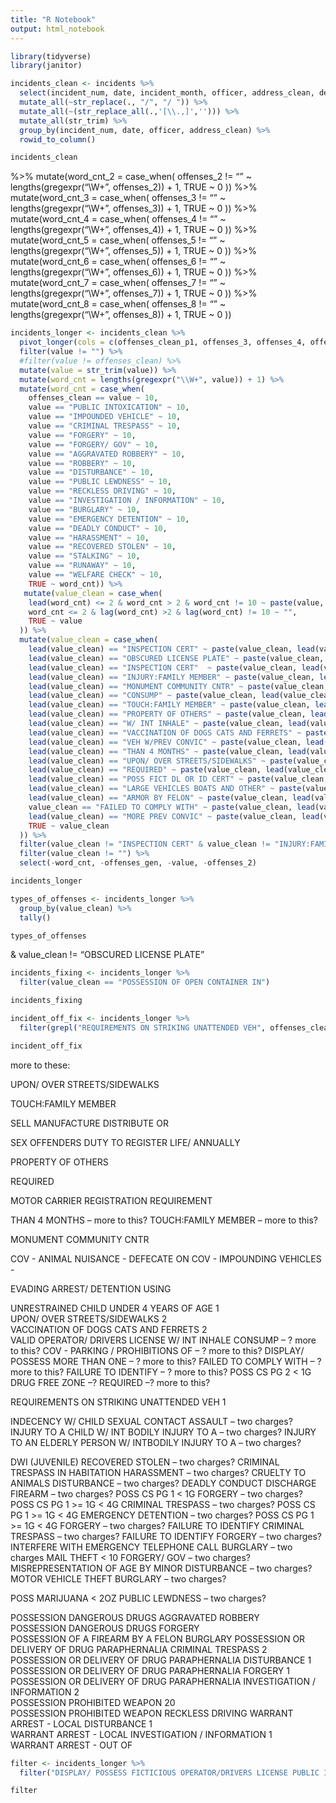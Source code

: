 ```yaml
---
title: "R Notebook"
output: html_notebook
---
```

```r
library(tidyverse)
library(janitor)
```


```r
incidents_clean <- incidents %>%
  select(incident_num, date, incident_month, officer, address_clean, desc_clean, starts_with("offense")) %>%
  mutate_all(~str_replace(., "/", "/ ")) %>%
  mutate_all(~(str_replace_all(.,'[\\.,]',''))) %>%
  mutate_all(str_trim) %>%
  group_by(incident_num, date, officer, address_clean) %>%
  rowid_to_column()

incidents_clean
```

%>%
  mutate(word_cnt_2 = case_when(
    offenses_2 != "" ~ lengths(gregexpr("\\W+", offenses_2)) + 1,
    TRUE ~ 0
  )) %>%
  mutate(word_cnt_3 = case_when(
    offenses_3 != "" ~ lengths(gregexpr("\\W+", offenses_3)) + 1,
    TRUE ~ 0
  )) %>%
  mutate(word_cnt_4 = case_when(
    offenses_4 != "" ~ lengths(gregexpr("\\W+", offenses_4)) + 1,
    TRUE ~ 0
  )) %>%
  mutate(word_cnt_5 = case_when(
    offenses_5 != "" ~ lengths(gregexpr("\\W+", offenses_5)) + 1,
    TRUE ~ 0
  )) %>%
  mutate(word_cnt_6 = case_when(
    offenses_6 != "" ~ lengths(gregexpr("\\W+", offenses_6)) + 1,
    TRUE ~ 0
  )) %>%
  mutate(word_cnt_7 = case_when(
    offenses_7 != "" ~ lengths(gregexpr("\\W+", offenses_7)) + 1,
    TRUE ~ 0
  )) %>%
  mutate(word_cnt_8 = case_when(
    offenses_8 != "" ~ lengths(gregexpr("\\W+", offenses_8)) + 1,
    TRUE ~ 0
  )) 





```r
incidents_longer <- incidents_clean %>%
  pivot_longer(cols = c(offenses_clean_p1, offenses_3, offenses_4, offenses_5, offenses_6, offenses_7, offenses_8), names_to = "offenses_gen") %>%
  filter(value != "") %>%
  #filter(value != offenses_clean) %>%
  mutate(value = str_trim(value)) %>%
  mutate(word_cnt = lengths(gregexpr("\\W+", value)) + 1) %>%
  mutate(word_cnt = case_when(
    offenses_clean == value ~ 10,
    value == "PUBLIC INTOXICATION" ~ 10, 
    value == "IMPOUNDED VEHICLE" ~ 10, 
    value == "CRIMINAL TRESPASS" ~ 10, 
    value == "FORGERY" ~ 10, 
    value == "FORGERY/ GOV" ~ 10, 
    value == "AGGRAVATED ROBBERY" ~ 10, 
    value == "ROBBERY" ~ 10, 
    value == "DISTURBANCE" ~ 10, 
    value == "PUBLIC LEWDNESS" ~ 10, 
    value == "RECKLESS DRIVING" ~ 10, 
    value == "INVESTIGATION / INFORMATION" ~ 10, 
    value == "BURGLARY" ~ 10, 
    value == "EMERGENCY DETENTION" ~ 10, 
    value == "DEADLY CONDUCT" ~ 10, 
    value == "HARASSMENT" ~ 10, 
    value == "RECOVERED STOLEN" ~ 10, 
    value == "STALKING" ~ 10, 
    value == "RUNAWAY" ~ 10, 
    value == "WELFARE CHECK" ~ 10, 
    TRUE ~ word_cnt)) %>%
   mutate(value_clean = case_when(
    lead(word_cnt) <= 2 & word_cnt > 2 & word_cnt != 10 ~ paste(value, lead(value)),
    word_cnt <= 2 & lag(word_cnt) >2 & lag(word_cnt) != 10 ~ "",
    TRUE ~ value
  )) %>%
  mutate(value_clean = case_when(
    lead(value_clean) == "INSPECTION CERT" ~ paste(value_clean, lead(value_clean)), 
    lead(value_clean) == "OBSCURED LICENSE PLATE" ~ paste(value_clean, lead(value_clean)),
    lead(value_clean) == "INSPECTION CERT"  ~ paste(value_clean, lead(value_clean)), 
    lead(value_clean) == "INJURY:FAMILY MEMBER" ~ paste(value_clean, lead(value_clean)), 
    lead(value_clean) == "MONUMENT COMMUNITY CNTR" ~ paste(value_clean, lead(value_clean)),
    lead(value_clean) == "CONSUMP" ~ paste(value_clean, lead(value_clean)),
    lead(value_clean) == "TOUCH:FAMILY MEMBER" ~ paste(value_clean, lead(value_clean)),
    lead(value_clean) == "PROPERTY OF OTHERS" ~ paste(value_clean, lead(value_clean)),
    lead(value_clean) == "W/ INT INHALE" ~ paste(value_clean, lead(value_clean)),
    lead(value_clean) == "VACCINATION OF DOGS CATS AND FERRETS" ~ paste(value_clean, lead(value_clean)),
    lead(value_clean) == "VEH W/PREV CONVIC" ~ paste(value_clean, lead(value_clean)),
    lead(value_clean) == "THAN 4 MONTHS" ~ paste(value_clean, lead(value_clean)),
    lead(value_clean) == "UPON/ OVER STREETS/SIDEWALKS" ~ paste(value_clean, lead(value_clean)),
    lead(value_clean) == "REQUIRED" ~ paste(value_clean, lead(value_clean)),
    lead(value_clean) == "POSS FICT DL OR ID CERT" ~ paste(value_clean, lead(value_clean)),
    lead(value_clean) == "LARGE VEHICLES BOATS AND OTHER" ~ paste(value_clean, lead(value_clean)),
    lead(value_clean) == "ARMOR BY FELON" ~ paste(value_clean, lead(value_clean)),
    value_clean == "FAILED TO COMPLY WITH" ~ paste(value_clean, lead(value_clean)),
    lead(value_clean) == "MORE PREV CONVIC" ~ paste(value_clean, lead(value_clean)),
    TRUE ~ value_clean
  )) %>%
  filter(value_clean != "INSPECTION CERT" & value_clean != "INJURY:FAMILY MEMBER" & value_clean != "MONUMENT COMMUNITY CNTR" & value_clean != "CONSUMP" & value_clean != "TOUCH:FAMILY MEMBER" & value_clean != "PROPERTY OF OTHERS" & value_clean != "W/ INT INHALE" & value_clean != "VACCINATION OF DOGS CATS AND FERRETS" & value_clean != "VEH W/PREV CONVIC" & value_clean != "THAN 4 MONTHS" & value_clean != "UPON/ OVER STREETS/SIDEWALKS" & value_clean != "REQUIRED" & value_clean != "POSS FICT DL OR ID CERT" & value_clean != "OBSCURED LICENSE PLATE", value_clean != "ARMOR BY FELON", value!= "REQUIREMENTS ON STRIKING UNATTENDED VEH") %>%
  filter(value_clean != "") %>%
  select(-word_cnt, -offenses_gen, -value, -offenses_2)

incidents_longer

```
 

```r
types_of_offenses <- incidents_longer %>%
  group_by(value_clean) %>%
  tally()

types_of_offenses
```

& value_clean != "OBSCURED LICENSE PLATE"

```r
incidents_fixing <- incidents_longer %>%
  filter(value_clean == "POSSESSION OF OPEN CONTAINER IN")

incidents_fixing
```

```r
incident_off_fix <- incidents_longer %>%
  filter(grepl("REQUIREMENTS ON STRIKING UNATTENDED VEH", offenses_clean))

incident_off_fix
```


more to these: 

UPON/ OVER STREETS/SIDEWALKS

TOUCH:FAMILY MEMBER

SELL MANUFACTURE DISTRIBUTE OR

SEX OFFENDERS DUTY TO REGISTER LIFE/ ANNUALLY

PROPERTY OF OTHERS

REQUIRED

MOTOR CARRIER REGISTRATION REQUIREMENT

THAN 4 MONTHS -- more to this?
TOUCH:FAMILY MEMBER -- more to this? 

MONUMENT COMMUNITY CNTR	

COV - ANIMAL NUISANCE - DEFECATE ON
COV - IMPOUNDING VEHICLES -

EVADING ARREST/ DETENTION USING


UNRESTRAINED CHILD UNDER 4 YEARS OF AGE	1			
UPON/ OVER STREETS/SIDEWALKS	2			
VACCINATION OF DOGS CATS AND FERRETS	2			
VALID OPERATOR/ DRIVERS LICENSE
W/ INT INHALE
CONSUMP -- ? more to this?
COV - PARKING / PROHIBITIONS OF -- ? more to this?
DISPLAY/ POSSESS MORE THAN ONE -- ? more to this?
FAILED TO COMPLY WITH -- ? more to this? 
FAILURE TO IDENTIFY -- ? more to this?
POSS CS PG 2 < 1G DRUG FREE ZONE --?
REQUIRED --? more to this? 

REQUIREMENTS ON STRIKING UNATTENDED VEH	1			




INDECENCY W/ CHILD SEXUAL CONTACT ASSAULT -- two charges? 
INJURY TO A CHILD W/ INT BODILY INJURY TO A -- two charges? 
INJURY TO AN ELDERLY PERSON W/ INTBODILY INJURY TO A -- two charges? 


DWI (JUVENILE) RECOVERED STOLEN -- two charges?
CRIMINAL TRESPASS IN HABITATION HARASSMENT -- two charges?
CRUELTY TO ANIMALS DISTURBANCE -- two charges?
DEADLY CONDUCT DISCHARGE FIREARM -- two charges?
POSS CS PG 1 < 1G FORGERY -- two charges?
POSS CS PG 1 >= 1G < 4G CRIMINAL TRESPASS -- two charges?
POSS CS PG 1 >= 1G < 4G EMERGENCY DETENTION	 -- two charges?
POSS CS PG 1 >= 1G < 4G FORGERY -- two charges? 
FAILURE TO IDENTIFY CRIMINAL TRESPASS -- two charges?
FAILURE TO IDENTIFY FORGERY -- two charges? 
INTERFERE WITH EMERGENCY TELEPHONE CALL BURGLARY -- two charges
MAIL THEFT < 10 FORGERY/ GOV -- two charges? 
MISREPRESENTATION OF AGE BY MINOR DISTURBANCE -- two charges?
MOTOR VEHICLE THEFT BURGLARY -- two charges?

POSS MARIJUANA < 2OZ PUBLIC LEWDNESS -- two charges?

POSSESSION DANGEROUS DRUGS AGGRAVATED ROBBERY			
POSSESSION DANGEROUS DRUGS FORGERY	
POSSESSION OF A FIREARM BY A FELON BURGLARY
POSSESSION OR DELIVERY OF DRUG PARAPHERNALIA CRIMINAL TRESPASS	2			
POSSESSION OR DELIVERY OF DRUG PARAPHERNALIA DISTURBANCE	1			
POSSESSION OR DELIVERY OF DRUG PARAPHERNALIA FORGERY	1			
POSSESSION OR DELIVERY OF DRUG PARAPHERNALIA INVESTIGATION / INFORMATION	2			
POSSESSION PROHIBITED WEAPON	20			
POSSESSION PROHIBITED WEAPON RECKLESS DRIVING
WARRANT ARREST - LOCAL DISTURBANCE	1			
WARRANT ARREST - LOCAL INVESTIGATION / INFORMATION	1			
WARRANT ARREST - OUT OF





```r
filter <- incidents_longer %>%
  filter("DISPLAY/ POSSESS FICTICIOUS OPERATOR/DRIVERS LICENSE PUBLIC INTOXICATION")

filter
```

